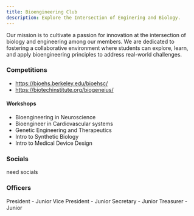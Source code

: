 ```yaml
---
title: Bioengineering Club
description: Explore the Intersection of Enginering and Biology.
--- 
```



<Card title="Mission" icon="rocket"> 
    Our mission is to cultivate a passion for innovation at the intersection of biology and engineering among our members. We are dedicated to fostering a collaborative environment where students can explore, learn, and apply bioengineering principles to address real-world challenges.
</Card>

### Competitions

- https://bioehs.berkeley.edu/bioehsc/
- https://biotechinstitute.org/biogeneius/ 

#### Workshops

- Bioengineering in Neuroscience
- Bioengineer in Cardiovascular systems 
- Genetic Engineering and Therapeutics 
- Intro to Synthetic Biology
- Intro to Medical Device Design

### Socials

need socials

### Officers

<CardGrid>
    <Card title="Arushi Mundergi">
        President - Junior
    </Card>
    <Card title="Thryambak Ganapathy">
        Vice President - Junior
    </Card>
    <Card title="Akarsh Ranjan">
        Secretary - Junior
    </Card>
    <Card title="Sriya Neti">
        Treasurer - Junior
    </Card>
</CardGrid>
